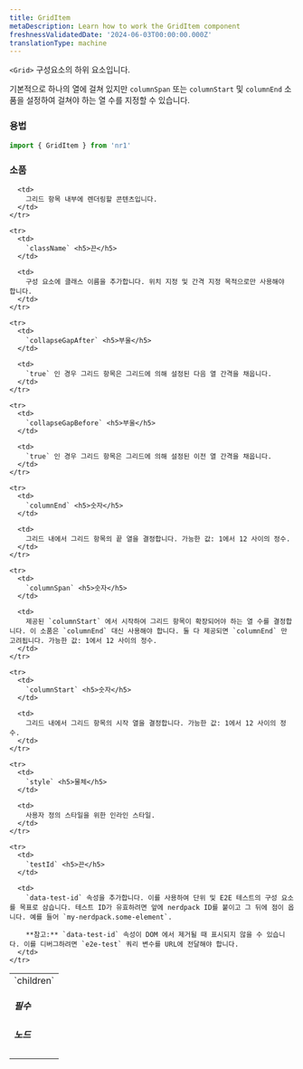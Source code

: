 ```yaml
---
title: GridItem
metaDescription: Learn how to work the GridItem component
freshnessValidatedDate: '2024-06-03T00:00:00.000Z'
translationType: machine
---
```


`<Grid>` 구성요소의 하위 요소입니다.

기본적으로 하나의 열에 걸쳐 있지만 `columnSpan` 또는 `columnStart` 및 `columnEnd` 소품을 설정하여 걸쳐야 하는 열 수를 지정할 수 있습니다.

### 용법

```js
import { GridItem } from 'nr1'
```

### 소품

<table>
  <tbody>
    <tr>
      <td>
        `children` <h5>필수</h5> <h5>노드</h5>
      </td>

      <td>
        그리드 항목 내부에 렌더링할 콘텐츠입니다.
      </td>
    </tr>

    <tr>
      <td>
        `className` <h5>끈</h5>
      </td>

      <td>
        구성 요소에 클래스 이름을 추가합니다. 위치 지정 및 간격 지정 목적으로만 사용해야 합니다.
      </td>
    </tr>

    <tr>
      <td>
        `collapseGapAfter` <h5>부울</h5>
      </td>

      <td>
        `true` 인 경우 그리드 항목은 그리드에 의해 설정된 다음 열 간격을 채웁니다.
      </td>
    </tr>

    <tr>
      <td>
        `collapseGapBefore` <h5>부울</h5>
      </td>

      <td>
        `true` 인 경우 그리드 항목은 그리드에 의해 설정된 이전 열 간격을 채웁니다.
      </td>
    </tr>

    <tr>
      <td>
        `columnEnd` <h5>숫자</h5>
      </td>

      <td>
        그리드 내에서 그리드 항목의 끝 열을 결정합니다. 가능한 값: 1에서 12 사이의 정수.
      </td>
    </tr>

    <tr>
      <td>
        `columnSpan` <h5>숫자</h5>
      </td>

      <td>
        제공된 `columnStart` 에서 시작하여 그리드 항목이 확장되어야 하는 열 수를 결정합니다. 이 소품은 `columnEnd` 대신 사용해야 합니다. 둘 다 제공되면 `columnEnd` 만 고려됩니다. 가능한 값: 1에서 12 사이의 정수.
      </td>
    </tr>

    <tr>
      <td>
        `columnStart` <h5>숫자</h5>
      </td>

      <td>
        그리드 내에서 그리드 항목의 시작 열을 결정합니다. 가능한 값: 1에서 12 사이의 정수.
      </td>
    </tr>

    <tr>
      <td>
        `style` <h5>물체</h5>
      </td>

      <td>
        사용자 정의 스타일을 위한 인라인 스타일.
      </td>
    </tr>

    <tr>
      <td>
        `testId` <h5>끈</h5>
      </td>

      <td>
        `data-test-id` 속성을 추가합니다. 이를 사용하여 단위 및 E2E 테스트의 구성 요소를 목표로 삼습니다. 테스트 ID가 유효하려면 앞에 nerdpack ID를 붙이고 그 뒤에 점이 옵니다. 예를 들어 `my-nerdpack.some-element`.

        **참고:** `data-test-id` 속성이 DOM 에서 제거될 때 표시되지 않을 수 있습니다. 이를 디버그하려면 `e2e-test` 쿼리 변수를 URL에 전달해야 합니다.
      </td>
    </tr>
  </tbody>
</table>